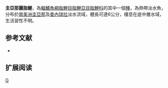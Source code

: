 {{Speciesbox 
| taxon = Astyanax guianensis
| status = NE
| status_system = IUCN3.1
| authority =  [[Eigenmann|Eigenmann]], 1909
| synonyms = 
}}
'''圭亞那麗脂鯉'''，為[[輻鰭魚綱|輻鰭魚綱]][[脂鯉目|脂鯉目]][[脂鯉亞目|脂鯉亞目]][[脂鯉科|脂鯉科]]的其中一個[[種|種]]，為熱帶淡水魚，分布於[[南美洲|南美洲]][[圭亞那|圭亞那]]及[[委內瑞拉|委內瑞拉]]淡水流域，體長可達6公分，棲息在底中層水域，生活習性不明。

==参考文献==
{{refbegin}}
*{{FishBase_species|genus=Astyanax|species=guianensis|year=2013|month=11}}
{{refend}}

== 扩展阅读 ==
{{refbegin}}
{{wikispecies-inline|Astyanax guianensis|圭亞那麗脂鯉}}
{{refend}}
{{Taxonbar|from=Q6398374}}

[[Category:麗脂鯉屬|G]]


{{魚類小作品}}